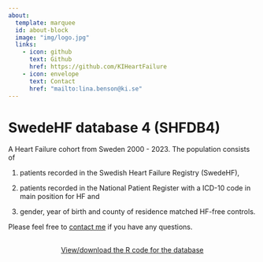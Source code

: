 ```yaml
---
about:
  template: marquee
  id: about-block
  image: "img/logo.jpg"
  links:
    - icon: github
      text: Github
      href: https://github.com/KIHeartFailure
    - icon: envelope
      text: Contact
      href: "mailto:lina.benson@ki.se"  
---
```


::: {#about-block}
:::

# SwedeHF database 4 (SHFDB4)

A Heart Failure cohort from Sweden 2000 - 2023. The population consists of 

1) patients recorded in the Swedish Heart Failure Registry (SwedeHF), 

2) patients recorded in the National Patient Register with a ICD-10 code in main position for HF and 

3) gender, year of birth and county of residence matched HF-free controls.


Please feel free to [contact me](mailto:lina.benson@ki.se) if you have any questions.

```{=html}
<div  style="margin: 30px; text-align: center;">
<a class="btn btn-primary" href="https://github.com/KIHeartFailure/shfdb4dm" role="button" target="_blank" style="padding: 15px 30px;">View/download the R code for the database</a>
</div>
```